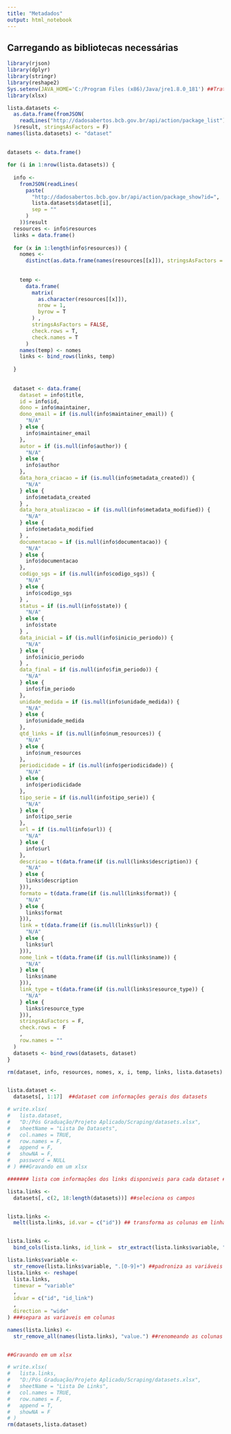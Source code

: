 ```yaml
---
title: "Metadados"
output: html_notebook
---
```


## Carregando as bibliotecas necessárias  

```r
library(rjson)
library(dplyr)
library(stringr)
library(reshape2)
Sys.setenv(JAVA_HOME='C:/Program Files (x86)/Java/jre1.8.0_181') ##Tratando erro do java não encontrado
library(xlsx)
```


```r

lista.datasets <-
  as.data.frame(fromJSON(
    readLines("http://dadosabertos.bcb.gov.br/api/action/package_list")
  )$result, stringsAsFactors = F)
names(lista.datasets) <- "dataset"

```

##

```r
datasets <- data.frame()

for (i in 1:nrow(lista.datasets)) {
  
  info <-
    fromJSON(readLines(
      paste(
        "http://dadosabertos.bcb.gov.br/api/action/package_show?id=",
        lista.datasets$dataset[i],
        sep = ""
      )
    ))$result
  resources <- info$resources
  links = data.frame()
  
  for (x in 1:length(info$resources)) {
    nomes <-
      distinct(as.data.frame(names(resources[[x]]), stringsAsFactors = F))[, 1]
    
    
    temp <-
      data.frame(
        matrix(
          as.character(resources[[x]]),
          nrow = 1,
          byrow = T
        ) ,
        stringsAsFactors = FALSE,
        check.rows = T,
        check.names = T
      )
    names(temp) <- nomes
    links <- bind_rows(links, temp)
    
  }
  
  
  dataset <- data.frame(
    dataset = info$title,
    id = info$id,
    dono = info$maintainer,
    dono_email = if (is.null(info$maintainer_email)) {
      "N/A"
    } else {
      info$maintainer_email
    },
    autor = if (is.null(info$author)) {
      "N/A"
    } else {
      info$author
    },
    data_hora_criacao = if (is.null(info$metadata_created)) {
      "N/A"
    } else {
      info$metadata_created
    } ,
    data_hora_atualizacao = if (is.null(info$metadata_modified)) {
      "N/A"
    } else {
      info$metadata_modified
    } ,
    documentacao = if (is.null(info$documentacao)) {
      "N/A"
    } else {
      info$documentacao
    },
    codigo_sgs = if (is.null(info$codigo_sgs)) {
      "N/A"
    } else {
      info$codigo_sgs
    } ,
    status = if (is.null(info$state)) {
      "N/A"
    } else {
      info$state
    } ,
    data_inicial = if (is.null(info$inicio_periodo)) {
      "N/A"
    } else {
      info$inicio_periodo
    } ,
    data_final = if (is.null(info$fim_periodo)) {
      "N/A"
    } else {
      info$fim_periodo
    },
    unidade_medida = if (is.null(info$unidade_medida)) {
      "N/A"
    } else {
      info$unidade_medida
    },
    qtd_links = if (is.null(info$num_resources)) {
      "N/A"
    } else {
      info$num_resources
    },
    periodicidade = if (is.null(info$periodicidade)) {
      "N/A"
    } else {
      info$periodicidade
    },
    tipo_serie = if (is.null(info$tipo_serie)) {
      "N/A"
    } else {
      info$tipo_serie
    },
    url = if (is.null(info$url)) {
      "N/A"
    } else {
      info$url
    },
    descricao = t(data.frame(if (is.null(links$description)) {
      "N/A"
    } else {
      links$description
    })),
    formato = t(data.frame(if (is.null(links$format)) {
      "N/A"
    } else {
      links$format
    })),
    link = t(data.frame(if (is.null(links$url)) {
      "N/A"
    } else {
      links$url
    })),
    nome_link = t(data.frame(if (is.null(links$name)) {
      "N/A"
    } else {
      links$name
    })),
    link_type = t(data.frame(if (is.null(links$resource_type)) {
      "N/A"
    } else {
      links$resource_type
    })),
    stringsAsFactors = F,
    check.rows =  F
    ,
    row.names = ""
  )
  datasets <- bind_rows(datasets, dataset)
}

rm(dataset, info, resources, nomes, x, i, temp, links, lista.datasets) ##removendo variáveis que não serão utilizadas daqui pra frente


lista.dataset <-
  datasets[, 1:17]  ##dataset com informações gerais dos datasets

# write.xlsx(
#   lista.dataset,
#   "D:/Pós Graduação/Projeto Aplicado/Scraping/datasets.xlsx",
#   sheetName = "Lista De Datasets",
#   col.names = TRUE,
#   row.names = F,
#   append = F,
#   showNA = F,
#   password = NULL
# ) ###Gravando em um xlsx

####### lista com informações dos links disponiveis para cada dataset #######

lista.links <-
  datasets[, c(2, 18:length(datasets))] ##seleciona os campos


lista.links <-
  melt(lista.links, id.var = c("id")) ## transforma as colunas em linhas


lista.links <-
  bind_cols(lista.links, id_link =  str_extract(lista.links$variable, "[0-9]+"))

lista.links$variable <-
  str_remove(lista.links$variable, ".[0-9]+") ##padroniza as variáveis
lista.links <- reshape(
  lista.links,
  timevar = "variable"
  ,
  idvar = c("id", "id_link")
  ,
  direction = "wide"
) ###separa as variaveis em colunas

names(lista.links) <-
  str_remove_all(names(lista.links), "value.") ##renomeando as colunas


##Gravando em um xlsx

# write.xlsx(
#   lista.links,
#   "D:/Pós Graduação/Projeto Aplicado/Scraping/datasets.xlsx",
#   sheetName = "Lista De Links",
#   col.names = TRUE,
#   row.names = F,
#   append = T,
#   showNA = F
# )
rm(datasets,lista.dataset)


```

